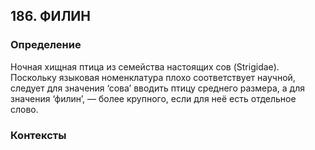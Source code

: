 ## 186. ФИЛИН
### Определение
Ночная хищная птица из семейства настоящих сов (Strigidae). Поскольку языковая номенклатура плохо соответствует научной, следует для значения ‘сова’ вводить птицу среднего размера, а для значения ‘филин’, — более крупного, если для неё есть отдельное слово.

### Контексты


